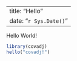 
---
title: "Hello"
date: "`r Sys.Date()`"
---

Hello World!

```r
library(covadj)
hello("covadj!")
```
